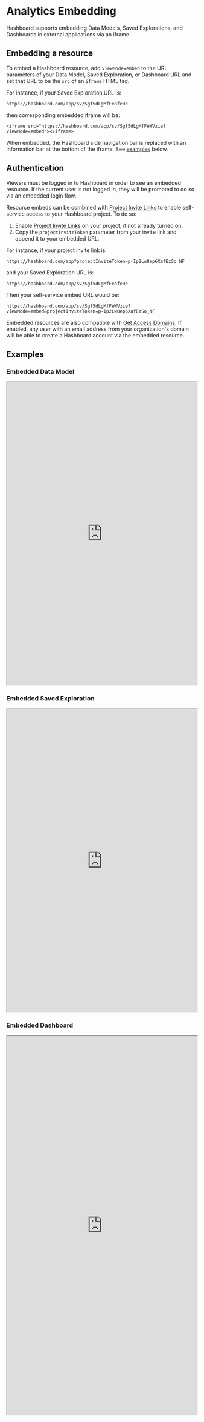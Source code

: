 
# Analytics Embedding

Hashboard supports embedding Data Models, Saved Explorations, and Dashboards in external applications via an iframe.

## Embedding a resource

To embed a Hashboard resource, add `viewMode=embed` to the URL parameters of your Data Model, Saved Exploration, or Dashboard URL and set that URL to be the `src` of an `iframe` HTML tag.

For instance, if your Saved Exploration URL is:

```
https://hashboard.com/app/sv/Sgf5dLgMfFeafeDe
```

then corresponding embedded iframe will be:

```
<iframe src="https://hashboard.com/app/sv/Sgf5dLgMfFeWVzie?viewMode=embed"></iframe>
```

When embedded, the Hashboard side navigation bar is replaced with an information bar at the bottom of the iframe. See [examples](#examples) below.

## Authentication

Viewers must be logged in to Hashboard in order to see an embedded resource. If the current user is not logged in, they will be prompted to do so via an embedded login flow.

Resource embeds can be combined with [Project Invite Links](/docs/project-management/invite-links) to enable self-service access to your Hashboard project. To do so:

1. Enable [Project Invite Links](/docs/project-management/invite-links) on your project, if not already turned on.
2. Copy the `projectInviteToken` parameter from your invite link and append it to your embedded URL.

For instance, if your project invite link is:

```
https://hashboard.com/app?projectInviteToken=p-Ip2Lw8ep6XafEzSo_NF
```

and your Saved Exploration URL is:

```
https://hashboard.com/app/sv/Sgf5dLgMfFeafeDe
```

Then your self-service embed URL would be:

```
https://hashboard.com/app/sv/Sgf5dLgMfFeWVzie?viewMode=embed&projectInviteToken=p-Ip2Lw8ep6XafEzSo_NF
```

Embedded resources are also compatible with [Get Access Domains](/docs/project-management/get-access-domains). If enabled, any user with an email address from your organization's domain will be able to create a Hashboard account via the embedded resource.

## Examples

### Embedded Data Model

<iframe
  width="100%"
  height="800px"
  src="https://demo.hashboard.com/app/m/b76d1af8-69c3-3870-bdd2-46cdb2cc14df?viewMode=embed"
></iframe>

### Embedded Saved Exploration

<iframe
  width="100%"
  height="800px"
  border="1px"
  src="https://demo.hashboard.com/app/sv/35a0e69c-8bf1-375b-84e1-68604b83ec0a?viewMode=embed"
></iframe>

### Embedded Dashboard

<iframe
  width="100%"
  height="1000px"
  border="1px"
  src="https://demo.hashboard.com/app/dsb/40b45ca1-463d-3380-96c6-10d944738b08?viewMode=embed"
></iframe>

